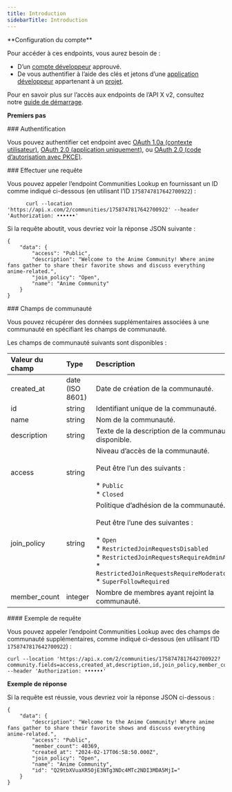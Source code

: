 ```yaml
---
title: Introduction
sidebarTitle: Introduction
---
```



<Note>
  **Configuration du compte**

  Pour accéder à ces endpoints, vous aurez besoin de :

  * D’un [compte développeur](https://developer.x.com/en/portal/petition/essential/basic-info) approuvé.
  * De vous authentifier à l’aide des clés et jetons d’une [application développeur](/fr/resources/fundamentals/developer-apps) appartenant à un [projet](/fr/resources/fundamentals/projects). 

  Pour en savoir plus sur l’accès aux endpoints de l’API X v2, consultez notre [guide de démarrage](/fr/x-api/getting-started/getting-access).
</Note>

**Premiers pas**

<div id="authentication">
  ### Authentification
</div>

Vous pouvez authentifier cet endpoint avec [OAuth 1.0a (contexte utilisateur)](/fr/resources/fundamentals/authentication), [OAuth 2.0 (application uniquement)](https://developer.x.com/resources/fundamentals/authentication#app-only-authentication-and-oauth-2-0-bearer-token), ou [OAuth 2.0 (code d’autorisation avec PKCE)](fr/resources/fundamentals/authentication#oauth-2-0-authorization-code-flow-with-pkce-2).
 

<div id="making-a-request">
  ### Effectuer une requête
</div>

Vous pouvez appeler l’endpoint Communities Lookup en fournissant un ID comme indiqué ci-dessous (en utilisant l’ID `1758747817642700922`) :

```
      curl --location 'https://api.x.com/2/communities/1758747817642700922' --header 'Authorization: ••••••'
```

Si la requête aboutit, vous devriez voir la réponse JSON suivante :

```
{
    "data": {
        "access": "Public",
        "description": "Welcome to the Anime Community! Where anime fans gather to share their favorite shows and discuss everything anime-related.",
        "join_policy": "Open",
        "name": "Anime Community"
    }
}
```

<div id="community-fields">
  ### Champs de communauté
</div>

Vous pouvez récupérer des données supplémentaires associées à une communauté en spécifiant les champs de communauté.

Les champs de communauté suivants sont disponibles :

| Valeur du champ | Type | Description |     |
| :--- | :--- | :--- | :--- |
| created&#95;at | date (ISO 8601) | Date de création de la communauté. |     |
| id  | string | Identifiant unique de la communauté. |     |
| name | string | Nom de la communauté. |     |
| description | string | Texte de la description de la communauté, si disponible. |     |
| access | string | Niveau d’accès de la communauté.  <br />  <br />Peut être l’un des suivants :<br /><br />* `Public`<br />* `Closed` |     |
| join&#95;policy | string | Politique d’adhésion de la communauté.  <br />  <br />Peut être l’une des suivantes :<br /><br />* `Open`<br />* `RestrictedJoinRequestsDisabled`<br />* `RestrictedJoinRequestsRequireAdminApproval`<br />* `RestrictedJoinRequestsRequireModeratorApproval`<br />* `SuperFollowRequired` |     |
| member&#95;count | integer | Nombre de membres ayant rejoint la communauté. |     |

<div id="example-request">
  #### Exemple de requête
</div>

Vous pouvez appeler l’endpoint Communities Lookup avec des champs de communauté supplémentaires, comme indiqué ci-dessous (en utilisant l’ID `1758747817642700922`) :

```
curl --location 'https://api.x.com/2/communities/1758747817642700922?community.fields=access,created_at,description,id,join_policy,member_count,name' --header 'Authorization: ••••••'
```

**Exemple de réponse**

Si la requête est réussie, vous devriez voir la réponse JSON ci-dessous :

```
{
    "data": {
        "description": "Welcome to the Anime Community! Where anime fans gather to share their favorite shows and discuss everything anime-related.",
        "access": "Public",
        "member_count": 40369,
        "created_at": "2024-02-17T06:58:50.000Z",
        "join_policy": "Open",
        "name": "Anime Community",
        "id": "Q29tbXVuaXR5OjE3NTg3NDc4MTc2NDI3MDA5MjI="
    }
}
```